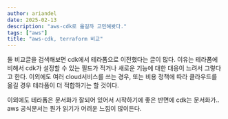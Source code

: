 ```yaml
---
author: ariandel
date: 2025-02-13
description: "aws-cdk로 옮길까 고민해봣다."
tags: ["aws"]
title: "aws-cdk, terraform 비교"
---
```


둘 비교글을 검색해보면 cdk에서 테라폼으로 이전했다는 글이 많다.
이유는 테라폼에 비해서 cdk가 설정할 수 있는 필드가 적거나 새로운 기능에 대한 대응이 느려서 그렇다고 한다.
이외에도 여러 cloud서비스를 쓰는 경우, 또는 비용 정책에 따라 클라우드를 옮길 경우 테라폼이 더 적합하기는 할 것이다.

이외에도 테라폼은 문서화가 잘되어 있어서 시작하기에 좋은 반면에 cdk는 문서화가.. aws 공식문서는 뭔가 읽기가 어려운 느낌이 많이든다.





